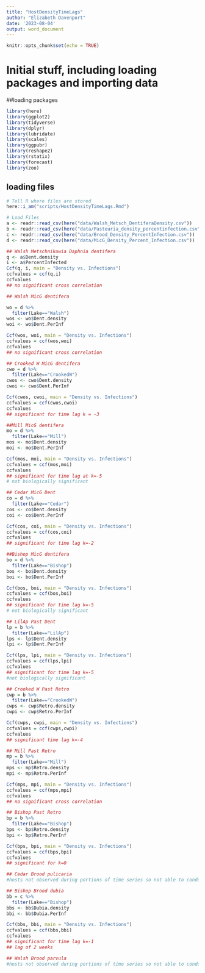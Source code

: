 ```yaml
---
title: "HostDensityTimeLags"
author: "Elizabeth Davenport"
date: '2023-08-04'
output: word_document
---
```


```r
knitr::opts_chunk$set(echo = TRUE)
```

# Initial stuff, including loading packages and importing data

##loading packages
```r
library(here)
library(ggplot2)
library(tidyverse)
library(dplyr)
library(lubridate)
library(scales)
library(ggpubr)
library(reshape2)
library(rstatix)
library(forecast)
library(zoo)
```

## loading files

```r
# Tell R where files are stored
here::i_am("scripts/HostDensityTimeLags.Rmd")

# Load Files
a <- readr::read_csv(here("data/Walsh_Metsch_DentiferaDensity.csv"))
b <- readr::read_csv(here("data/Pasteuria_density_percentinfection.csv"))
c <- readr::read_csv(here("data/Brood_Density_PercentInfection.csv"))
d <- readr::read_csv(here("data/MicG_Density_Percent_Infection.csv"))
```

```r
## Walsh Metschnikowia Daphnia dentifera
q <- a$Dent.density
i <- a$PercentInfected
Ccf(q, i, main = "Density vs. Infections")
ccfvalues = ccf(q,i)
ccfvalues
## no significant cross correlation
```

```r
## Walsh MicG dentifera

wo = d %>%
  filter(Lake=="Walsh")
wos <- wo$Dent.density
woi <- wo$Dent.PerInf

Ccf(wos, woi, main = "Density vs. Infections")
ccfvalues = ccf(wos,woi)
ccfvalues
## no significant cross correlation
```

```r
## Crooked W MicG dentifera
cwo = d %>%
  filter(Lake=="CrookedW")
cwos <- cwo$Dent.density
cwoi <- cwo$Dent.PerInf

Ccf(cwos, cwoi, main = "Density vs. Infections")
ccfvalues = ccf(cwos,cwoi)
ccfvalues
## significant for time lag k = -3
```

```r
##Mill MicG dentifera
mo = d %>%
  filter(Lake=="Mill")
mos <- mo$Dent.density
moi <- mo$Dent.PerInf

Ccf(mos, moi, main = "Density vs. Infections")
ccfvalues = ccf(mos,moi)
ccfvalues
## significant for time lag at k=-5
# not biologically significant
```

```r
## Cedar MicG Dent
co = d %>%
  filter(Lake=="Cedar")
cos <- co$Dent.density
coi <- co$Dent.PerInf

Ccf(cos, coi, main = "Density vs. Infections")
ccfvalues = ccf(cos,coi)
ccfvalues
## significant for time lag k=-2
```

```r
##Bishop MicG dentifera
bo = d %>%
  filter(Lake=="Bishop")
bos <- bo$Dent.density
boi <- bo$Dent.PerInf

Ccf(bos, boi, main = "Density vs. Infections")
ccfvalues = ccf(bos,boi)
ccfvalues
## significant for time lag k=-5
# not biologically significant
```

```r
## LilAp Past Dent
lp = b %>%
  filter(Lake=="LilAp")
lps <- lp$Dent.density
lpi <- lp$Dent.PerInf

Ccf(lps, lpi, main = "Density vs. Infections")
ccfvalues = ccf(lps,lpi)
ccfvalues
## significant for time lag k=-5
#not biologically significant
```

```r
## Crooked W Past Retro 
cwp = b %>%
  filter(Lake=="CrookedW")
cwps <- cwp$Retro.density
cwpi <- cwp$Retro.PerInf

Ccf(cwps, cwpi, main = "Density vs. Infections")
ccfvalues = ccf(cwps,cwpi)
ccfvalues
## significant time lag k=-4
```

```r
## Mill Past Retro
mp = b %>%
  filter(Lake=="Mill")
mps <- mp$Retro.density
mpi <- mp$Retro.PerInf

Ccf(mps, mpi, main = "Density vs. Infections")
ccfvalues = ccf(mps,mpi)
ccfvalues
## no significant cross correlation
```

```r
## Bishop Past Retro
bp = b %>%
  filter(Lake=="Bishop")
bps <- bp$Retro.density
bpi <- bp$Retro.PerInf

Ccf(bps, bpi, main = "Density vs. Infections")
ccfvalues = ccf(bps,bpi)
ccfvalues
## significant for k=0
```

```r
## Cedar Brood pulicaria
#hosts not observed during portions of time series so not able to conduct this analysis
```

```r
## Bishop Brood dubia
bb = c %>%
  filter(Lake=="Bishop")
bbs <- bb$Dubia.density
bbi <- bb$Dubia.PerInf

Ccf(bbs, bbi, main = "Density vs. Infections")
ccfvalues = ccf(bbs,bbi)
ccfvalues
## significant for time lag k=-1
## lag of 2 weeks
```

```r
## Walsh Brood parvula
#hosts not observed during portions of time series so not able to conduct this analysis
```